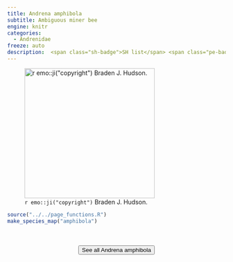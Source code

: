 ```yaml
---
title: Andrena amphibola
subtitle: Ambiguous miner bee
engine: knitr
categories:
  - Andrenidae
freeze: auto
description:  <span class="sh-badge">SH list</span> <span class="pe-badge">PM Evidence</span>
---
```

![`r emo::ji("copyright")` Braden J. Hudson.](https://inaturalist-open-data.s3.amazonaws.com/photos/80881563/large.jpeg){height=300}





```r
source("../../page_functions.R")
make_species_map("amphibola")
```
<br><br>
<center>


<a href="https://inaturalist.ca/observations?place_id=any&quality_grade=research&subview=map&taxon_id=453646"><button type="button" class="btn btn-secondary">See all Andrena amphibola <i class="fa-solid fa-arrow-up-right-from-square"></i> </button></a>
</center>
